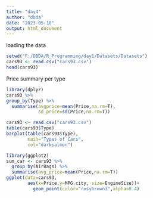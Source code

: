 ---
title: "day4"
author: "dbda"
date: "2023-05-10"
output: html_document
---

loading the data
```{r}
setwd("F:/DBDA/R_Programming/day1/Datasets/Datasets")
cars93 <- read.csv("cars93.csv")
head(cars93)
```

Price summary per type
```{r}
library(dplyr)
cars93 %>% 
group_by(Type) %>% 
  summarise(avgprice=mean(Price,na.rm=T),
            sd_price=sd(Price,na.rm=T))
```
```{r}
cars93 <- read.csv("cars93.csv")
table(cars93$Type)
barplot(table(cars93$Type),
        main="Types of Cars",
        col="darksalmon")
```
```{r}
library(ggplot2)
sum_car <- cars93 %>% 
  group_by(AirBags) %>% 
  summarise(avg_price=mean(Price,na.rm=T))
ggplot(data=cars93,
        aes(x=Price,y=MPG.city, size=EngineSize))+
          geom_point(color="rosybrown3",alpha=0.4)
```

